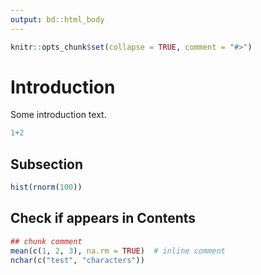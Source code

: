 ```yaml
---
output: bd::html_body
---
```


```r
knitr::opts_chunk$set(collapse = TRUE, comment = "#>")
```

# Introduction {#intro}

Some introduction text.

```r
1+2
```

## Subsection {#intro-sub1}

```r
hist(rnorm(100))
```

## Check if appears in Contents {#intro-check}

```r
## chunk comment
mean(c(1, 2, 3), na.rm = TRUE)  # inline comment
nchar(c("test", "characters"))  
```

